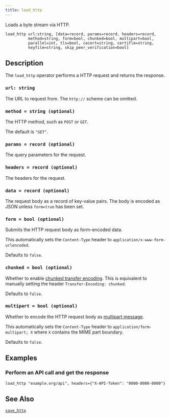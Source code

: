 ```yaml
---
title: load_http
---
```


Loads a byte stream via HTTP.

```tql
load_http url:string, [data=record, params=record, headers=record,
          method=string, form=bool, chunked=bool, multipart=bool,
          parallel=int, tls=bool, cacert=string, certifle=string,
          keyfile=string, skip_peer_verification=bool]
```

## Description

The `load_http` operator performs a HTTP request and returns the response.

### `url: string`

The URL to request from. The `http://` scheme can be omitted.

### `method = string (optional)`

The HTTP method, such as `POST` or `GET`.

The default is `"GET"`.

### `params = record (optional)`

The query parameters for the request.

### `headers = record (optional)`

The headers for the request.

### `data = record (optional)`

The request body as a record of key-value pairs. The body is encoded as JSON
unless `form=true` has been set.

### `form = bool (optional)`

Submits the HTTP request body as form-encoded data.

This automatically sets the `Content-Type` header to
`application/x-www-form-urlencoded`.

Defaults to `false`.

### `chunked = bool (optional)`

Whether to enable [chunked transfer
encoding](https://en.wikipedia.org/wiki/Chunked_transfer_encoding). This is
equivalent to manually setting the header `Transfer-Encoding: chunked`.

Defaults to `false`.

### `multipart = bool (optional)`

Whether to encode the HTTP request body as [multipart
message](https://en.wikipedia.org/wiki/MIME#Multipart_messages).

This automatically sets the `Content-Type` header to
`application/form-multipart; X` where `X` contains the MIME part boundary.

Defaults to `false`.


<TLSOptions tls_default="true"/>

## Examples

### Perform an API call and get the response

```tql
load_http "example.org/api", headers={"X-API-Token": "0000-0000-0000"}
```

## See Also

[`save_http`](save_http)
